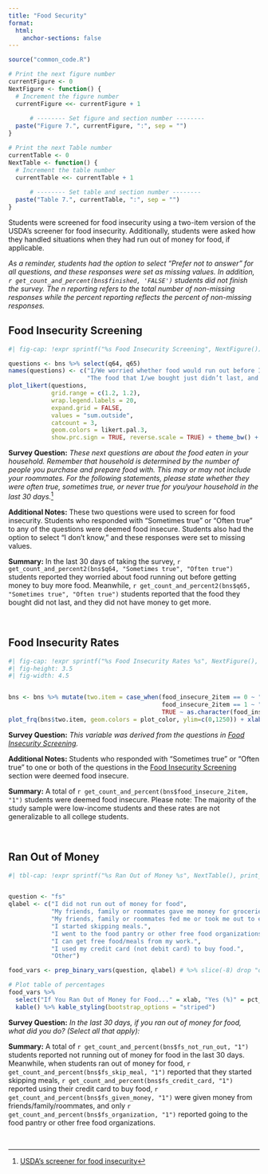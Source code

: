 ```yaml
---
title: "Food Security"
format:
  html:
    anchor-sections: false
---
```


```r
source("common_code.R")

# Print the next figure number
currentFigure <- 0
NextFigure <- function() {
  # Increment the figure number
  currentFigure <<- currentFigure + 1
  
      # -------- Set figure and section number --------
  paste("Figure 7.", currentFigure, ":", sep = "")
}

# Print the next Table number
currentTable <- 0
NextTable <- function() {
  # Increment the table number
  currentTable <<- currentTable + 1
  
      # -------- Set table and section number --------
  paste("Table 7.", currentTable, ":", sep = "")
}

```

Students were screened for food insecurity using a two-item version of the USDA's screener for food insecurity. Additionally, students were asked how they handled situations when they had run out of money for food, if applicable. 


*As a reminder, students had the option to select "Prefer not to answer" for all questions, and these responses were set as missing values. In addition, `r get_count_and_percent(bns$finished, 'FALSE')` students did not finish the survey. The n reporting refers to the total number of non-missing responses while the percent reporting reflects the percent of non-missing responses.*

## Food Insecurity Screening {#Food-Insecurity-Screening}


```r
#| fig-cap: !expr sprintf("%s Food Insecurity Screening", NextFigure())

questions <- bns %>% select(q64, q65)
names(questions) <- c("I/We worried whether food would run out before I/we got money to buy more.",
                      "The food that I/we bought just didn’t last, and I/we didn’t have money to get more.")
plot_likert(questions,
            grid.range = c(1.2, 1.2),
            wrap.legend.labels = 20,
            expand.grid = FALSE,
            values = "sum.outside",
            catcount = 3,
            geom.colors = likert.pal.3,
            show.prc.sign = TRUE, reverse.scale = TRUE) + theme_bw() + theme(legend.position = "top")
```

**Survey Question:** *These next questions are about the food eaten in your household. Remember that household is determined by the number of people you purchase and prepare food with. This may or may not include your roommates. For the following statements, please state whether they were often true, sometimes true, or never true for you/your household in the last 30 days.*[^1]

**Additional Notes:** These two questions were used to screen for food insecurity. Students who responded with "Sometimes true" or "Often true" to any of the questions were deemed food insecure. Students also had the option to select "I don't know," and these responses were set to missing values. 

**Summary:** In the last 30 days of taking the survey, `r get_count_and_percent2(bns$q64, "Sometimes true", "Often true")` students reported they worried about food running out before getting money to buy more food. Meanwhile, `r get_count_and_percent2(bns$q65, "Sometimes true", "Often true")` students reported that the food they bought did not last, and they did not have money to get more. 


<br>

## Food Insecurity Rates

::: row
::: col-md-7
```r
#| fig-cap: !expr sprintf("%s Food Insecurity Rates %s", NextFigure(), print_n_reporting('food_insecure_2item'))
#| fig-height: 3.5
#| fig-width: 4.5


bns <- bns %>% mutate(two.item = case_when(food_insecure_2item == 0 ~ "No",
                                           food_insecure_2item == 1 ~ "Yes",
                                           TRUE ~ as.character(food_insecure_2item)))
plot_frq(bns$two.item, geom.colors = plot_color, ylim=c(0,1250)) + xlab('Food Insecure') + ylab("Frequency")


```
:::

::: col-md-4

**Survey Question:** *This variable was derived from the questions in [Food Insecurity Screening](#Food-Insecurity-Screening).*

**Additional Notes:** Students who responded with "Sometimes true" or "Often true" to one or both of the questions in the [Food Insecurity Screening](#Food-Insecurity-Screening) section were deemed food insecure.

**Summary:** A total of `r get_count_and_percent(bns$food_insecure_2item, "1")` students were deemed food insecure. Please note: The majority of the study sample were low-income students and these rates are not generalizable to all college students. 

:::
:::

<br>

## Ran Out of Money



```r
#| tbl-cap: !expr sprintf("%s Ran Out of Money %s", NextTable(), print_n_reporting('fs_not_run_out'))


question <- "fs"
qlabel <- c("I did not run out of money for food",
            "My friends, family or roommates gave me money for groceries.",
            "My friends, family or roommates fed me or took me out to eat.",
            "I started skipping meals.",
            "I went to the food pantry or other free food organizations.",
            "I can get free food/meals from my work.",
            "I used my credit card (not debit card) to buy food.",
            "Other")

food_vars <- prep_binary_vars(question, qlabel) # %>% slice(-8) drop "other" since 0

# Plot table of percentages
food_vars %>% 
  select("If You Ran Out of Money for Food..." = xlab, "Yes (%)" = pct_lab) %>% 
  kable() %>% kable_styling(bootstrap_options = "striped")
```


**Survey Question:** *In the last 30 days, if you ran out of money for food, what did you do? (Select all that apply):*

**Summary:** A total of `r get_count_and_percent(bns$fs_not_run_out, "1")` students reported not running out of money for food in the last 30 days. Meanwhile, when students ran out of money for food, `r get_count_and_percent(bns$fs_skip_meal, "1")` reported that they started skipping meals, `r get_count_and_percent(bns$fs_credit_card, "1")` reported using their credit card to buy food, `r get_count_and_percent(bns$fs_given_money, "1")` were given money from friends/family/roommates, and only `r get_count_and_percent(bns$fs_organization, "1")` reported going to the food pantry or other free food organizations.


<br>


[^1]: [USDA's screener for food insecurity](https://www.ers.usda.gov/media/8279/ad2012.pdf)



